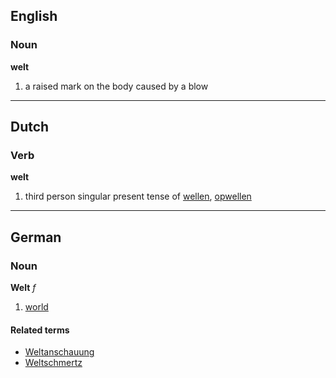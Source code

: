 ==English==
===Noun===
'''welt'''

# a raised mark on the body caused by a blow

----
==Dutch==
===Verb===
'''welt'''

# third person singular present tense of [[wellen]], [[opwellen]]

----
==German==
===Noun===
'''Welt''' ''f''

# [[world]]

====Related terms====
*[[Weltanschauung]]
*[[Weltschmertz]]